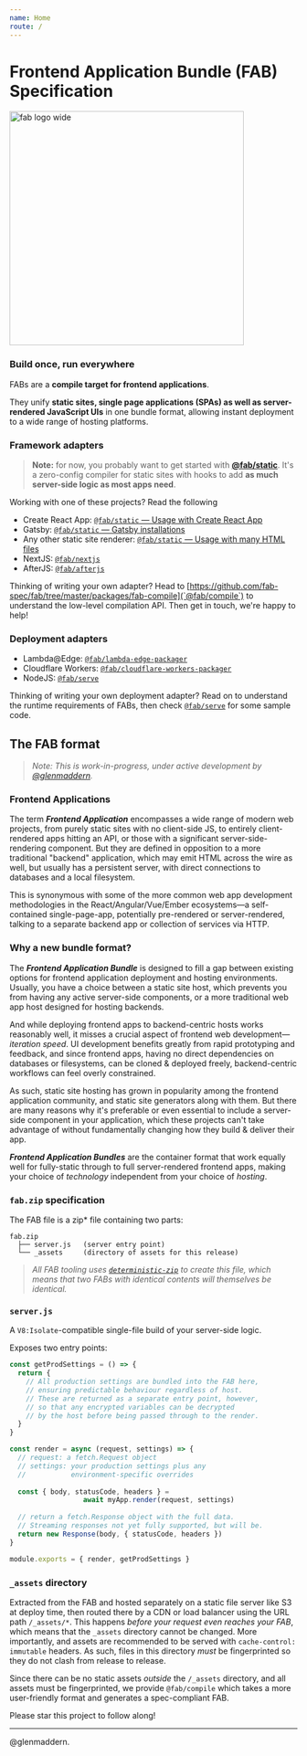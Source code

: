 ```yaml
---
name: Home
route: /
---
```


# Frontend Application Bundle (FAB) Specification

<img width="410" alt="fab logo wide" src="https://user-images.githubusercontent.com/23264/52991323-5a6b5880-3460-11e9-844b-4264154777c3.png"/>

### Build once, run everywhere

FABs are a **compile target for frontend applications**.

They unify **static sites, single page applications (SPAs) as well as server-rendered JavaScript UIs** in one bundle format, allowing instant deployment to a wide range of hosting platforms.

### Framework adapters

> **Note:** for now, you probably want to get started with [**@fab/static**](https://github.com/fab-spec/fab/tree/master/packages/fab-static). It's a zero-config compiler for static sites with hooks to add **as much server-side logic as most apps need**.

Working with one of these projects? Read the following 

* Create React App: [`@fab/static` — Usage with Create React App](https://github.com/fab-spec/fab/tree/master/packages/fab-static)
* Gatsby: [`@fab/static` — Gatsby installations](https://github.com/fab-spec/fab/tree/master/packages/fab-static)
* Any other static site renderer: [`@fab/static` — Usage with many HTML files](https://github.com/fab-spec/fab/tree/master/packages/fab-static)
* NextJS: [`@fab/nextjs`](https://github.com/fab-spec/fab/tree/master/packages/fab-nextjs)
* AfterJS: [`@fab/afterjs`](https://github.com/fab-spec/fab/tree/master/packages/fab-afterjs)

Thinking of writing your own adapter? Head to [https://github.com/fab-spec/fab/tree/master/packages/fab-compile](`@fab/compile`) to understand the low-level compilation API. Then get in touch, we're happy to help!

### Deployment adapters

* Lambda@Edge: [`@fab/lambda-edge-packager`](https://github.com/fab-spec/lambda-edge-packager)
* Cloudflare Workers: [`@fab/cloudflare-workers-packager`](https://github.com/fab-spec/cloudflare-workers-packager)
* NodeJS: [`@fab/serve`](https://github.com/fab-spec/fab/tree/master/packages/fab-serve)

Thinking of writing your own deployment adapter? Read on to understand the runtime requirements of FABs, then check [`@fab/serve`](https://github.com/fab-spec/fab/tree/master/packages/fab-serve) for some sample code.

## The FAB format

> _Note: This is work-in-progress, under active development by [@glenmaddern](https://twitter.com/glenmaddern)._

### Frontend Applications

The term _**Frontend Application**_ encompasses a wide range of modern web projects, from purely static sites with no client-side JS, to entirely client-rendered apps hitting an API, or those with a significant server-side-rendering component. But they are defined in opposition to a more traditional "backend" application, which may emit HTML across the wire as well, but usually has a persistent server, with direct connections to databases and a local filesystem.

This is synonymous with some of the more common web app development methodologies in the React/Angular/Vue/Ember ecosystems—a self-contained single-page-app, potentially pre-rendered or server-rendered, talking to a separate backend app or collection of services via HTTP.

### Why a new bundle format?

The _**Frontend Application Bundle**_ is designed to fill a gap between existing options for frontend application deployment and hosting environments. Usually, you have a choice between a static site host, which prevents you from having any active server-side components, or a more traditional web app host designed for hosting backends.

And while deploying frontend apps to backend-centric hosts works reasonably well, it misses a crucial aspect of frontend web development—_iteration speed_. UI development benefits greatly from rapid prototyping and feedback, and since frontend apps, having no direct dependencies on databases or filesystems, can be cloned & deployed freely, backend-centric workflows can feel overly constrained.

As such, static site hosting has grown in popularity among the frontend application community, and static site generators along with them. But there are many reasons why it's preferable or even essential to include a server-side component in your application, which these projects can't take advantage of without fundamentally changing how they build & deliver their app.

_**Frontend Application Bundles**_ are the container format that work equally well for fully-static through to full server-rendered frontend apps, making your choice of _technology_ independent from your choice of _hosting_.

### `fab.zip` specification

The FAB file is a zip* file containing two parts:

```
fab.zip
  ├── server.js   (server entry point)
  └── _assets     (directory of assets for this release)
```

> _All FAB tooling uses [`deterministic-zip`](https://npm.im/deterministic-zip) to create this file, which means that two FABs with identical contents will themselves be identical._ 

### `server.js`

A `V8:Isolate`-compatible single-file build of your server-side logic.

Exposes two entry points:

```js
const getProdSettings = () => {
  return {
    // All production settings are bundled into the FAB here,
    // ensuring predictable behaviour regardless of host.
    // These are returned as a separate entry point, however,
    // so that any encrypted variables can be decrypted
    // by the host before being passed through to the render.
  }
}

const render = async (request, settings) => {
  // request: a fetch.Request object
  // settings: your production settings plus any
  //           environment-specific overrides
  
  const { body, statusCode, headers } = 
                  await myApp.render(request, settings)
  
  // return a fetch.Response object with the full data.
  // Streaming responses not yet fully supported, but will be.
  return new Response(body, { statusCode, headers })
}

module.exports = { render, getProdSettings }
```

### `_assets` directory

Extracted from the FAB and hosted separately on a static file server like S3 at deploy time, then routed there by a CDN or load balancer using the URL path `/_assets/*`. This happens _before your request even reaches your FAB_, which means that the `_assets` directory cannot be changed. More importantly, and assets are recommended to be served with `cache-control: immutable` headers. As such, files in this directory _must_ be fingerprinted so they do not clash from release to release.

Since there can be no static assets _outside_ the `/_assets` directory, and all assets must be fingerprinted, we provide `@fab/compile` which takes a more user-friendly format and generates a spec-compliant FAB.

Please star this project to follow along!

---

@glenmaddern.

